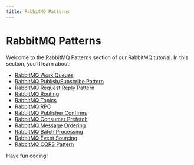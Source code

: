 ```yaml
---
title: RabbitMQ Patterns
---
```


# RabbitMQ Patterns

Welcome to the RabbitMQ Patterns section of our RabbitMQ tutorial. In this section, you'll learn about:

- [RabbitMQ Work Queues](./0-rabbitmq-work-queues.mdx)
- [RabbitMQ Publish/Subscribe Pattern](./1-rabbitmq-publish-subscribe.mdx)
- [RabbitMQ Request Reply Pattern](./2-rabbitmq-request-reply.mdx)
- [RabbitMQ Routing](./3-rabbitmq-routing.mdx)
- [RabbitMQ Topics](./4-rabbitmq-topics.mdx)
- [RabbitMQ RPC](./5-rabbitmq-rpc.mdx)
- [RabbitMQ Publisher Confirms](./6-rabbitmq-publisher-confirms.mdx)
- [RabbitMQ Consumer Prefetch](./7-rabbitmq-consumer-prefetch.mdx)
- [RabbitMQ Message Ordering](./8-rabbitmq-message-ordering.mdx)
- [RabbitMQ Batch Processing](./9-rabbitmq-batch-processing.mdx)
- [RabbitMQ Event Sourcing](./10-rabbitmq-event-sourcing.mdx)
- [RabbitMQ CQRS Pattern](./11-rabbitmq-cqrs-pattern.mdx)

Have fun coding!